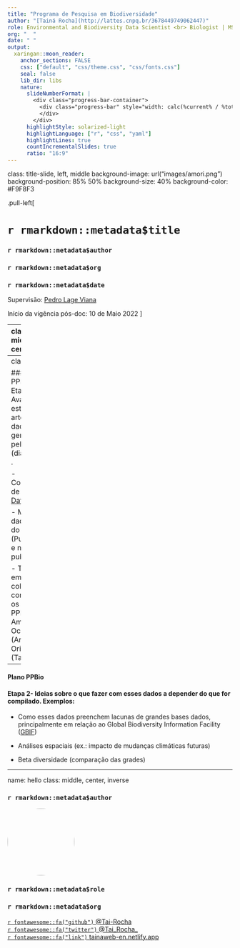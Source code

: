 ```yaml
---
title: "Programa de Pesquisa em Biodiversidade" 
author: "[Tainá Rocha](http://lattes.cnpq.br/3678449749062447)"
role: Environmental and Biodiversity Data Scientist <br> Biologist | MSc. in Environmental biology | PhD. in Zoology 
org: "  "
date: " "
output:
  xaringan::moon_reader:
    anchor_sections: FALSE
    css: ["default", "css/theme.css", "css/fonts.css"]
    seal: false 
    lib_dir: libs
    nature:
      slideNumberFormat: |
        <div class="progress-bar-container">
          <div class="progress-bar" style="width: calc(%current% / %total% * 100%);">
          </div>
        </div>
      highlightStyle: solarized-light
      highlightLanguage: ["r", "css", "yaml"]
      highlightLines: true
      countIncrementalSlides: true
      ratio: "16:9"
---
```


class: title-slide, left, middle
background-image: url("images/amori.png")
background-position: 85% 50%
background-size: 40%
background-color: #F9F8F3

.pull-left[

# `r rmarkdown::metadata$title`

### `r rmarkdown::metadata$author`

### `r rmarkdown::metadata$org`

### `r rmarkdown::metadata$date`

Supervisão: [Pedro Lage Viana](http://lattes.cnpq.br/8375441896375273) <br>

Início da vigência pós-doc: 10 de Maio 2022
]

---
class: middle, center

# Interesses atuais | Linhas de Pesquisa 

.columns[

.left-col[
### Dados ambientais <br> Dados de biodiversidade  Análise Espacial  

<img style="border-radius: 10%; object-fit: cover;" src="https://pbs.twimg.com/media/EgqKANjVkAEVDtb.jpg" width="200px" height="200px"/>

]

.middle-col[
### Bio(Eco) informática 

<img style="border-radius: 10%;" src="https://lirp.cdn-website.com/dbd26f15/dms3rep/multi/opt/extreme+programming+2-640w.jpg" width="250px"/>

]

.right-col[

### #opensci

<img style="border-radius: 10%; object-fit: cover;" src="https://pbs.twimg.com/profile_images/1400579225162297345/Lqq-PC95_400x400.jpg" width="200px" height="200px"/>

]
]

---
class: top

#### Plano PPBio
#### Etapa 1- Avaliar o estado da arte do dados gerados pelos PPBios (diagnóstico) .

- Compilação de dados do [DataONE](https://www.dataone.org/)*

- Mapear dados fora do DataONE (Publicados e não publicados)

- Trabalhar em colaboração com todos os PPBIOs. PPBIo Amazônia Ocidental (Aretha G.) e Orinetal (Tainá R)*

---

#### Plano PPBio
#### Etapa 2- Ideias sobre o que fazer com esses dados a depender do que for compilado. Exemplos:

- Como esses dados preenchem lacunas de grandes bases dados, principalmente em relação ao Global Biodiversity Information Facility ([GBIF](https://www.gbif.org/))

- Análises espaciais (ex.: impacto de mudanças climáticas futuras)

- Beta diversidade (comparação das grades)

---
name: hello
class: middle, center, inverse


### `r rmarkdown::metadata$author`

<img style="border-radius: 50%;" src="https://avatars.githubusercontent.com/u/11633554?v=4" width="150px"/>

### `r rmarkdown::metadata$role`

### `r rmarkdown::metadata$org`

[`r fontawesome::fa("github")` @Tai-Rocha](https://github.com/Tai-Rocha)    
[`r fontawesome::fa("twitter")` @Tai_Rocha_](https://twitter.com/Tai_Rocha_)   
[`r fontawesome::fa("link")` tainaweb-en.netlify.app](https://tainaweb-en.netlify.app/)


